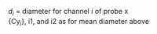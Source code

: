 <p class=box>
$d_{i}$ = diameter for channel $i$ of probe x  
\{Cy$_{i}$\}, i1, and i2 as for mean diameter above  
</p><p class=box2>
\begin{equation}
\mathrm{\{REFFx\}}=\frac{1}{2}\frac{\sum{\displaystyle {\displaystyle \left\{ \mathrm{Cy}_{i}\right\} d_{i}^{3}}}}{\sum{\displaystyle {\displaystyle \left\{ \mathrm{Cy}_{i}\right\} d_{i}^{2}}}}
(\#eq:REFFbox)
\end{equation}
</p>  
